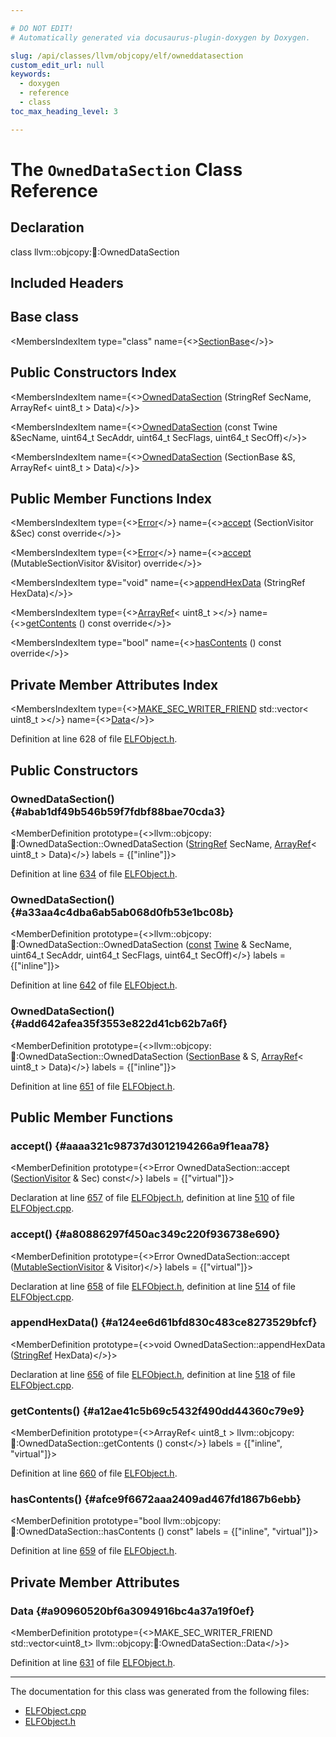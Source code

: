 ```yaml
---

# DO NOT EDIT!
# Automatically generated via docusaurus-plugin-doxygen by Doxygen.

slug: /api/classes/llvm/objcopy/elf/owneddatasection
custom_edit_url: null
keywords:
  - doxygen
  - reference
  - class
toc_max_heading_level: 3

---
```





# The `OwnedDataSection` Class Reference

<DoxygenPage pluginConfig={pluginConfig}>



## Declaration

<CodeBlock>class llvm::objcopy::elf::OwnedDataSection</CodeBlock>

## Included Headers

<IncludesList>
<IncludesListItem
  filePath="ObjCopy/ELF/ELFObject.h"
  permalink="/docs/api/files/lib/lib/objcopy/lib/objcopy/elf/elfobject-h"
  isLocal="true" />
</IncludesList>

## Base class

<MembersIndex>

<MembersIndexItem
  type="class"
  name={<><a href="/docs/api/classes/llvm/objcopy/elf/sectionbase">SectionBase</a></>}>
</MembersIndexItem>

</MembersIndex>

## Public Constructors Index

<MembersIndex>

<MembersIndexItem
  name={<><a href="#abab1df49b546b59f7fdbf88bae70cda3">OwnedDataSection</a> (StringRef SecName, ArrayRef&lt; uint8&#95;t &gt; Data)</>}>
</MembersIndexItem>

<MembersIndexItem
  name={<><a href="#a33aa4c4dba6ab5ab068d0fb53e1bc08b">OwnedDataSection</a> (const Twine &amp;SecName, uint64&#95;t SecAddr, uint64&#95;t SecFlags, uint64&#95;t SecOff)</>}>
</MembersIndexItem>

<MembersIndexItem
  name={<><a href="#add642afea35f3553e822d41cb62b7a6f">OwnedDataSection</a> (SectionBase &amp;S, ArrayRef&lt; uint8&#95;t &gt; Data)</>}>
</MembersIndexItem>

</MembersIndex>

## Public Member Functions Index

<MembersIndex>

<MembersIndexItem
  type={<><a href="/docs/api/classes/llvm/error">Error</a></>}
  name={<><a href="#aaaa321c98737d3012194266a9f1eaa78">accept</a> (SectionVisitor &amp;Sec) const override</>}>
</MembersIndexItem>

<MembersIndexItem
  type={<><a href="/docs/api/classes/llvm/error">Error</a></>}
  name={<><a href="#a80886297f450ac349c220f936738e690">accept</a> (MutableSectionVisitor &amp;Visitor) override</>}>
</MembersIndexItem>

<MembersIndexItem
  type="void"
  name={<><a href="#a124ee6d61bfd830c483ce8273529bfcf">appendHexData</a> (StringRef HexData)</>}>
</MembersIndexItem>

<MembersIndexItem
  type={<><a href="/docs/api/classes/llvm/arrayref">ArrayRef</a>&lt; uint8&#95;t &gt;</>}
  name={<><a href="#a12ae41c5b69c5432f490dd44360c79e9">getContents</a> () const override</>}>
</MembersIndexItem>

<MembersIndexItem
  type="bool"
  name={<><a href="#afce9f6672aaa2409ad467fd1867b6ebb">hasContents</a> () const override</>}>
</MembersIndexItem>

</MembersIndex>

## Private Member Attributes Index

<MembersIndex>

<MembersIndexItem
  type={<><a href="/docs/api/files/lib/lib/objcopy/lib/objcopy/elf/elfobject-h/#a5574cded97b6d41af4b9b1460f282fe2">MAKE&#95;SEC&#95;WRITER&#95;FRIEND</a> std::vector&lt; uint8&#95;t &gt;</>}
  name={<><a href="#a90960520bf6a3094916bc4a37a19f0ef">Data</a></>}>
</MembersIndexItem>

</MembersIndex>


Definition at line 628 of file <a href="/docs/api/files/lib/lib/objcopy/lib/objcopy/elf/elfobject-h">ELFObject.h</a>.

<SectionDefinition>

## Public Constructors

### OwnedDataSection() {#abab1df49b546b59f7fdbf88bae70cda3}

<MemberDefinition
  prototype={<>llvm::objcopy::elf::OwnedDataSection::OwnedDataSection (<a href="/docs/api/classes/llvm/stringref">StringRef</a> SecName, <a href="/docs/api/classes/llvm/arrayref">ArrayRef</a>&lt; uint8&#95;t &gt; Data)</>}
  labels = {["inline"]}>

Definition at line <a href="/docs/api/files/lib/lib/objcopy/lib/objcopy/elf/elfobject-h/#l00634">634</a> of file <a href="/docs/api/files/lib/lib/objcopy/lib/objcopy/elf/elfobject-h">ELFObject.h</a>.
</MemberDefinition>

### OwnedDataSection() {#a33aa4c4dba6ab5ab068d0fb53e1bc08b}

<MemberDefinition
  prototype={<>llvm::objcopy::elf::OwnedDataSection::OwnedDataSection (<a href="/docs/api/files/lib/lib/target/lib/target/aarch64/aarch64promoteconstant-cpp/#a90f8350fecae261c25be85d38b451bff">const</a> <a href="/docs/api/classes/llvm/twine">Twine</a> &amp; SecName, uint64&#95;t SecAddr, uint64&#95;t SecFlags, uint64&#95;t SecOff)</>}
  labels = {["inline"]}>

Definition at line <a href="/docs/api/files/lib/lib/objcopy/lib/objcopy/elf/elfobject-h/#l00642">642</a> of file <a href="/docs/api/files/lib/lib/objcopy/lib/objcopy/elf/elfobject-h">ELFObject.h</a>.
</MemberDefinition>

### OwnedDataSection() {#add642afea35f3553e822d41cb62b7a6f}

<MemberDefinition
  prototype={<>llvm::objcopy::elf::OwnedDataSection::OwnedDataSection (<a href="/docs/api/classes/llvm/objcopy/elf/sectionbase">SectionBase</a> &amp; S, <a href="/docs/api/classes/llvm/arrayref">ArrayRef</a>&lt; uint8&#95;t &gt; Data)</>}
  labels = {["inline"]}>

Definition at line <a href="/docs/api/files/lib/lib/objcopy/lib/objcopy/elf/elfobject-h/#l00651">651</a> of file <a href="/docs/api/files/lib/lib/objcopy/lib/objcopy/elf/elfobject-h">ELFObject.h</a>.
</MemberDefinition>

</SectionDefinition>

<SectionDefinition>

## Public Member Functions

### accept() {#aaaa321c98737d3012194266a9f1eaa78}

<MemberDefinition
  prototype={<>Error OwnedDataSection::accept (<a href="/docs/api/classes/llvm/objcopy/elf/sectionvisitor">SectionVisitor</a> &amp; Sec) const</>}
  labels = {["virtual"]}>

Declaration at line <a href="/docs/api/files/lib/lib/objcopy/lib/objcopy/elf/elfobject-h/#l00657">657</a> of file <a href="/docs/api/files/lib/lib/objcopy/lib/objcopy/elf/elfobject-h">ELFObject.h</a>, definition at line <a href="/docs/api/files/lib/lib/objcopy/lib/objcopy/elf/elfobject-cpp/#l00510">510</a> of file <a href="/docs/api/files/lib/lib/objcopy/lib/objcopy/elf/elfobject-cpp">ELFObject.cpp</a>.
</MemberDefinition>

### accept() {#a80886297f450ac349c220f936738e690}

<MemberDefinition
  prototype={<>Error OwnedDataSection::accept (<a href="/docs/api/classes/llvm/objcopy/elf/mutablesectionvisitor">MutableSectionVisitor</a> &amp; Visitor)</>}
  labels = {["virtual"]}>

Declaration at line <a href="/docs/api/files/lib/lib/objcopy/lib/objcopy/elf/elfobject-h/#l00658">658</a> of file <a href="/docs/api/files/lib/lib/objcopy/lib/objcopy/elf/elfobject-h">ELFObject.h</a>, definition at line <a href="/docs/api/files/lib/lib/objcopy/lib/objcopy/elf/elfobject-cpp/#l00514">514</a> of file <a href="/docs/api/files/lib/lib/objcopy/lib/objcopy/elf/elfobject-cpp">ELFObject.cpp</a>.
</MemberDefinition>

### appendHexData() {#a124ee6d61bfd830c483ce8273529bfcf}

<MemberDefinition
  prototype={<>void OwnedDataSection::appendHexData (<a href="/docs/api/classes/llvm/stringref">StringRef</a> HexData)</>}>

Declaration at line <a href="/docs/api/files/lib/lib/objcopy/lib/objcopy/elf/elfobject-h/#l00656">656</a> of file <a href="/docs/api/files/lib/lib/objcopy/lib/objcopy/elf/elfobject-h">ELFObject.h</a>, definition at line <a href="/docs/api/files/lib/lib/objcopy/lib/objcopy/elf/elfobject-cpp/#l00518">518</a> of file <a href="/docs/api/files/lib/lib/objcopy/lib/objcopy/elf/elfobject-cpp">ELFObject.cpp</a>.
</MemberDefinition>

### getContents() {#a12ae41c5b69c5432f490dd44360c79e9}

<MemberDefinition
  prototype={<>ArrayRef&lt; uint8&#95;t &gt; llvm::objcopy::elf::OwnedDataSection::getContents () const</>}
  labels = {["inline", "virtual"]}>

Definition at line <a href="/docs/api/files/lib/lib/objcopy/lib/objcopy/elf/elfobject-h/#l00660">660</a> of file <a href="/docs/api/files/lib/lib/objcopy/lib/objcopy/elf/elfobject-h">ELFObject.h</a>.
</MemberDefinition>

### hasContents() {#afce9f6672aaa2409ad467fd1867b6ebb}

<MemberDefinition
  prototype="bool llvm::objcopy::elf::OwnedDataSection::hasContents () const"
  labels = {["inline", "virtual"]}>

Definition at line <a href="/docs/api/files/lib/lib/objcopy/lib/objcopy/elf/elfobject-h/#l00659">659</a> of file <a href="/docs/api/files/lib/lib/objcopy/lib/objcopy/elf/elfobject-h">ELFObject.h</a>.
</MemberDefinition>

</SectionDefinition>

<SectionDefinition>

## Private Member Attributes

### Data {#a90960520bf6a3094916bc4a37a19f0ef}

<MemberDefinition
  prototype={<>MAKE&#95;SEC&#95;WRITER&#95;FRIEND std::vector&lt;uint8&#95;t&gt; llvm::objcopy::elf::OwnedDataSection::Data</>}>

Definition at line <a href="/docs/api/files/lib/lib/objcopy/lib/objcopy/elf/elfobject-h/#l00631">631</a> of file <a href="/docs/api/files/lib/lib/objcopy/lib/objcopy/elf/elfobject-h">ELFObject.h</a>.
</MemberDefinition>

</SectionDefinition>

<hr/>

The documentation for this class was generated from the following files:

<ul>
<li><a href="/docs/api/files/lib/lib/objcopy/lib/objcopy/elf/elfobject-cpp">ELFObject.cpp</a></li>
<li><a href="/docs/api/files/lib/lib/objcopy/lib/objcopy/elf/elfobject-h">ELFObject.h</a></li>
</ul>

</DoxygenPage>

